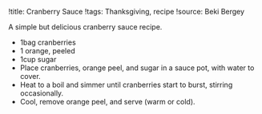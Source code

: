 !title: Cranberry Sauce
!tags: Thanksgiving, recipe
!source: Beki Bergey

A simple but delicious cranberry sauce recipe.

* 1bag cranberries
* 1 orange, peeled
* 1cup sugar
- Place cranberries, orange peel, and sugar in a sauce pot, with water to cover.
- Heat to a boil and simmer until cranberries start to burst, stirring occasionally.
- Cool, remove orange peel, and serve (warm or cold).

